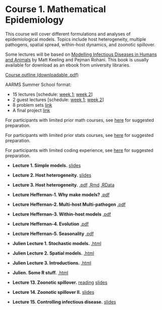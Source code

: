 # Course 1. Mathematical Epidemiology {#course1 .unnumbered}

This course will cover different formulations and analyses of epidemiological models. Topics include host heterogeneity, multiple pathogens, spatial spread, within-host dynamics, and zoonotic spillover.

Some lectures will be based on [Modelling Infectious Diseases in Humans and Animals](http://www.modelinginfectiousdiseases.org/) by Matt Keeling and Pejman Rohani. This book is usually available for download as an ebook from university libraries.


[Course outline (downloadable .pdf)](https://github.com/ahurford/aarms-summer-school/blob/main/syllabi/MATH%206115%20Mathematical%20Epidemiology%20Final.pdf)

AARMS Summer School format:

- 15 lectures [schedule: [week 1](#week1); [week 2](#week2)]
- 2 guest lectures [schedule: [week 1](#week1); [week 2](#week2)]
- 8 problem sets [link](#mathepiprobs)
- A final project [link](#projects)

For participants with limited prior math courses, see [here](#prep) for suggested preparation.

For participants with limited prior stats courses, see [here](#prepstats) for suggested preparation.

For participants with limited coding experience, see [here](#prepcoding) for suggested preparation.

- **Lecture 1. Simple models.** [slides](https://github.com/ahurford/ss-amy-greer/blob/main/August%2020_2023/Simple%20Models/Lecture%201_Simple%20Epi%20Models_Greer_handouts.pdf)

- **Lecture 2. Host heterogeneity.** [slides](https://github.com/ahurford/ss-amy-greer/blob/main/August%2020_2023/Heterogeneity%20Part%201/Greer_Heterogeneity_Part1_handouts.pdf)

- **Lecture 3. Host heterogeneity.** [.pdf](August 21_2023/Heterogeneity Part 2/Greer_Heterogenity-Exercise_Part2.pdf) [.Rmd](https://github.com/ahurford/ss-amy-greer/blob/main/August%2021_2023/Heterogeneity%20Part%202/Heterogenity%20Exercise_Part2.Rmd) [.RData](https://github.com/ahurford/ss-amy-greer/blob/main/August%2021_2023/Heterogeneity%20Part%202/data.RData)

- **Lecture Heffernan-1. Why make models?** [.pdf](Jane-AARMS_why_make_models.pdf)

- **Lecture Heffernan-2. Multi-host Multi-pathogen** [.pdf](Jane-slides-multihost-multipath.pdf)

- **Lecture Heffernan-3. Within-host models** [.pdf](Jane-AARMS_summerschool_inhost.pdf)

- **Lecture Heffernan-4. Evolution** [.pdf](Jane-slides-evolution.pdf)

- **Lecture Heffernan-5. Seasonality** [.pdf](Jane-slides-seasonality.pdf)

- **Julien Lecture 1. Stochastic models.** [.html](2023-08-24-AARMS-stochastic.html)

- **Julien Lecture 2. Spatial models.** [.html](2023-08-24-AARMS-spatial.html)

- **Julien Lecture 3. Introductions.** [.html](2023-08-24-AARMS-introductions.html)

- **Julien. Some R stuff.** [.html](2023-08-AARMS-intro-R-data-solvingODE.html)

- **Lecture 13. Zoonotic spillover.** [reading](https://royalsocietypublishing.org/doi/10.1098/rstb.2018.0435) [slides](https://github.com/ahurford/ss-amy-greer/blob/main/August%2027_2023/Zoonotic%20spillover/Greer_Spillover_Part1_handout.pdf)

- **Lecture 14. Zoonotic spillover II.** [slides](https://github.com/ahurford/ss-amy-greer/blob/main/August%2027_2023/Zoonotic%20spillover/Greer_Spillover_Part2_handout.pdf)

- **Lecture 15. Controlling infectious disease.**  [slides](https://github.com/ahurford/ss-amy-greer/blob/main/August%2029_2023/Controlling%20Infectious%20Diseases/GREER_Controlling%20ID_handouts.pdf)

